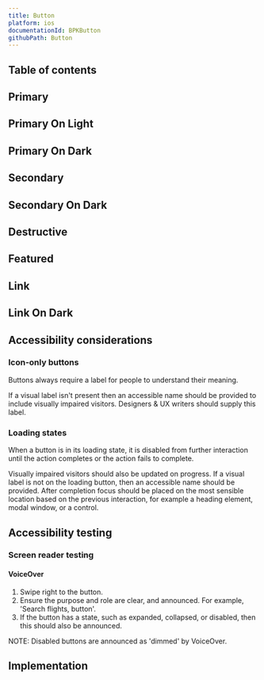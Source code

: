```yaml
---
title: Button
platform: ios
documentationId: BPKButton
githubPath: Button
---
```







## Table of contents

## Primary

<IOSComponentScreenshots
  lightMode={screenshotPrimary}
  darkMode={screenshotPrimaryDm}
  altText="iOS primary button" />

## Primary On Light

<IOSComponentScreenshots
  lightMode={screenshotPrimaryOnLight}
  darkMode={screenshotPrimaryOnLightDm}
  altText="iOS primary on light button" />

## Primary On Dark

<IOSComponentScreenshots
  lightMode={screenshotPrimaryOnDark}
  darkMode={screenshotPrimaryOnDarkDm}
  altText="iOS primary on dark button" />

## Secondary

<IOSComponentScreenshots
  lightMode={screenshotSecondary}
  darkMode={screenshotSecondaryDm}
  altText="iOS secondary button" />

## Secondary On Dark

<IOSComponentScreenshots
  lightMode={screenshotSecondaryOnDark}
  darkMode={screenshotSecondaryOnDarkDm}
  altText="iOS secondary on dark button" />

## Destructive

<IOSComponentScreenshots
  lightMode={screenshotDestructive}
  darkMode={screenshotDestructiveDm}
  altText="iOS destructive button" />

## Featured

<IOSComponentScreenshots
  lightMode={screenshotFeatured}
  darkMode={screenshotFeaturedDm}
  altText="iOS featured button" />

## Link

<IOSComponentScreenshots
  lightMode={screenshotLink}
  darkMode={screenshotLinkDm}
  altText="iOS link button" />

## Link On Dark

<IOSComponentScreenshots
  lightMode={screenshotLinkOnDark}
  darkMode={screenshotLinkOnDarkDm}
  altText="iOS link on dark button" />
  
## Accessibility considerations

### Icon-only buttons

Buttons always require a label for people to understand their meaning.

If a visual label isn't present then an accessible name should be provided to include visually impaired visitors. Designers & UX writers should supply this label.

### Loading states

When a button is in its loading state, it is disabled from further interaction until the action completes or the action fails to complete.

Visually impaired visitors should also be updated on progress. If a visual label is not on the loading button, then an accessible name should be provided. After completion focus should be placed on the most sensible location based on the previous interaction, for example a heading element, modal window, or a control.

## Accessibility testing

<!--- Removed the keyboard testing, this is in the Web area, and although we could test with a Bluetooth keyboard I think the primary focus needs to be to cover SR testing --->

<!--- ### Keyboard testing

 1. Press `TAB` until the button receives focus.
 2. Ensure that the button has a recognisable outline to clearly identify the state.
 3. Press `SPACEBAR` or `ENTER` to activate the button. --->

### Screen reader testing

#### VoiceOver

1. Swipe right to the button.
2. Ensure the purpose and role are clear, and announced. For example, 'Search flights, button'.
3. If the button has a state, such as expanded, collapsed, or disabled, then this should also be announced.

NOTE: Disabled buttons are announced as 'dimmed' by VoiceOver.

## Implementation

<Readme />
